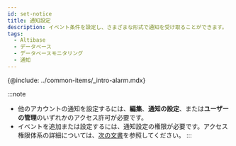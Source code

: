 ```yaml
---
id: set-notice
title: 通知設定
description: イベント条件を設定し、さまざまな形式で通知を受け取ることができます。
tags:
  - Altibase
  - データベース
  - データベースモニタリング
  - 通知
---
```


{@include: ../common-items/_intro-alarm.mdx}

:::note

-   他のアカウントの通知を設定するには、**編集**、**通知の設定**、または**ユーザーの管理**のいずれかのアクセス許可が必要です。
-   イベントを追加または設定するには、通知設定の権限が必要です。アクセス権限体系の詳細については、[次の文書](../project/project-structure)を参照してください。
:::
